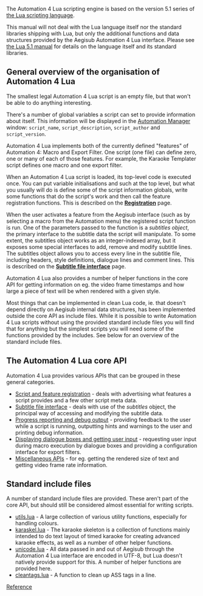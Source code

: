 The Automation 4 Lua scripting engine is based on the version 5.1 series of [http://www.lua.org the Lua scripting language].

This manual will not deal with the Lua language itself nor the standard libraries shipping with Lua, but only the additional functions and data structures provided by the Aegisub Automation 4 Lua interface. Please see [http://www.lua.org/manual/5.1/ the Lua 5.1 manual] for details on the language itself and its standard libraries.

== General overview of the organisation of Automation 4 Lua ==
The smallest legal Automation 4 Lua script is an empty file, but that won't be able to do anything interesting.

There's a number of global variables a script can set to provide information about itself. This information will be displayed in the [[Automation Manager]] window: <code>script_name</code>, <code>script_description</code>, <code>script_author</code> and <code>script_version</code>.

Automation 4 Lua implements both of the currently defined "features" of Automation 4: Macro and Export Filter. One script (one file) can define zero, one or many of each of those features. For example, the Karaoke Templater script defines one macro and one export filter.

When an Automation 4 Lua script is loaded, its top-level code is executed once. You can put variable initialisations and such at the top level, but what you usually will do is define some of the script information globals, write some functions that do the script's work and then call the feature registration functions. This is described on the '''[[Automation 4 Lua Registration|Registration]]''' page.

When the user activates a feature from the Aegisub interface (such as by selecting a macro from the Automation menu) the registered script function is run. One of the parameters passed to the function is a ''subtitles object'', the primary interface to the subtitle data the script will manipulate. To some extent, the subtitles object works as an integer-indexed array, but it exposes some special interfaces to add, remove and modify subtitle lines. The subtitles object allows you to access every line in the subtitle file, including headers, style definitions, dialogue lines and comment lines. This is described on the '''[[Automation 4 Lua Subtitle file interface|Subtitle file interface]]''' page.

Automation 4 Lua also provides a number of helper functions in the core API for getting information on eg. the video frame timestamps and how large a piece of text will be when rendered with a given style.

Most things that can be implemented in clean Lua code, ie. that doesn't depend directly on Aegisub internal data structures, has been implemented outside the core API as include files. While it is possible to write Automation 4 Lua scripts without using the provided standard include files you will find that for anything but the simplest scripts you will need some of the functions provided by the includes. See below for an overview of the standard include files.

== The Automation 4 Lua core API ==
Automation 4 Lua provides various APIs that can be grouped in these general categories.

* [[Automation 4 Lua Registration|Script and feature registration]] - deals with advertising what features a script provides and a few other script meta data.
* [[Automation 4 Lua Subtitle file interface|Subtitle file interface]] - deals with use of the ''subtitles'' object, the principal way of accessing and modifying the subtitle data.
* [[Automation 4 Lua Progress reporting|Progress reporting and debug output]] - providing feedback to the user while a script is running, outputting hints and warnings to the user and printing debug information.
* [[Automation 4 Lua Configuration dialogues|Displaying dialogue boxes and getting user input]] - requesting user input during macro execution by dialogue boxes and providing a configuration interface for export filters.
* [[Automation 4 Lua Miscellaneous APIs|Miscellaneous APIs]] - for eg. getting the rendered size of text and getting video frame rate information.

== Standard include files ==
A number of standard include files are provided. These aren't part of the core API, but should still be considered almost essential for writing scripts.

* [[Automation 4 utils.lua|utils.lua]] - A large collection of various utility functions, especially for handling colours.
* [[Automation 4 karaskel.lua|karaskel.lua]] - The karaoke skeleton is a collection of functions mainly intended to do text layout of timed karaoke for creating advanced karaoke effects, as well as a number of other helper functions.
* [[Automation 4 unicode.lua|unicode.lua]] - All data passed in and out of Aegisub through the Automation 4 Lua interface are encoded in UTF-8, but Lua doesn't natively provide support for this. A number of helper functions are provided here.
* [[Automation 4 cleantags.lua|cleantags.lua]] - A function to clean up ASS tags in a line.

[[Category:Lua Reference|Reference]]